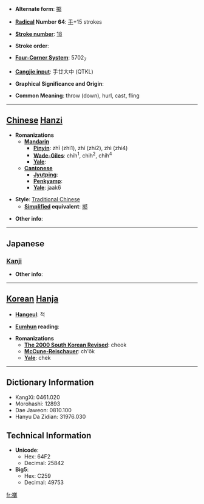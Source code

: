 * '''Alternate form''': [[掷]]

* '''[[Wiktionary:Chinese radical index| Radical]] Number 64''': [[Wiktionary:Chinese radical index 手|手]]+15 strokes

* '''[[Wiktionary:Chinese total strokes index|Stroke number]]''': [[Wiktionary:Chinese total strokes index 18|18]]

* '''Stroke order''': 

* '''[[Wiktionary:Chinese four corner index|Four-Corner System]]''': 5702<sub>7</sub>

* '''[[Wiktionary:Chinese Cangjie index|Cangjie input]]''': 手廿大中 (QTKL)

* '''Graphical Significance and Origin''': 

* '''Common Meaning''': throw (down), hurl, cast, fling

----

== [[Chinese]] [[Hanzi]] ==

* '''Romanizations'''
** '''[[Mandarin]]'''
*** '''[[Pinyin]]''': zhī (zhi1), zhí (zhi2), zhì (zhi4)
*** '''[[Wade-Giles]]''': chih<sup>1</sup>, chih<sup>2</sup>, chih<sup>4</sup>
*** '''[[Yale]]''': 
** '''[[Cantonese]]'''
*** '''[[Jyutping]]''':
*** '''[[Penkyamp]]''': 
*** '''[[Yale]]''': jaak6

* '''Style''': [[Traditional Chinese]] 
** '''[[Simplified Chinese|Simplified]] equivalent''': [[掷]]

* '''Other info''': 

----

==Japanese==
===[[Kanji]]===
{{kanji|on readings=[[てき]] (teki), [[じゃく]] (jaku)
|kun readings=[[なげうつ]] (nageutsu), [[なぐる]] (naguru)
}}

* '''Other info''':  

----

== [[Korean]] [[Hanja]] ==

* '''[[Hangeul]]''': 척

* '''[[Eumhun]] reading''': 

* '''Romanizations'''
** '''[[The 2000 South Korean Revised Romanization|The 2000 South Korean Revised]]''': cheok
** '''[[McCune-Reischauer]]''': ch'ŏk
** '''[[Yale]]''': chek

----

== Dictionary Information ==

* KangXi: 0461.020
* Morohashi: 12893
* Dae Jaweon: 0810.100
* Hanyu Da Zidian: 31976.030

== Technical Information ==

* '''Unicode''':
** Hex: 64F2
** Decimal: 25842
* '''Big5''':
** Hex: C259
** Decimal: 49753

[[fr:擲]]
